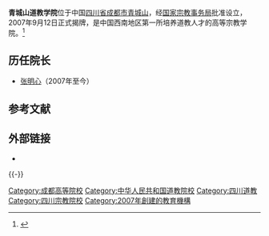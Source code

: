{{Infobox University
|Name=青城山道教学院|
|EnglishName=
|SealImage=
|SealInfo＝
|Motto=
|Established=2007年9月12日
|Type=公立，宗教院校|
|President=
| President_title_1 ＝
| President_1 =
|Location={{PRC}}<br>[[四川省|四川省]][[成都市|成都市]][[青城山|青城山]]|
| Campus =
| AreaTotal =	
| Nickname =	
| Celebration = 	
| Mascot =	
| Telephone =
|Website=
}}

'''青城山道教学院'''位于中国[[四川省|四川省]][[成都市|成都市]][[青城山|青城山]]，经[[国家宗教事务局|国家宗教事务局]]批准设立，2007年9月12日正式揭牌，是中国西南地区第一所培养道教人才的高等宗教学院。<ref>{{Cite web |url=http://www.cd5461.cn/qingnian/content.asp?ClassID=040203&ID=28314 |title=青城山道教学院揭牌， 成都市青少年爱国主义教育网，2007-9-13 |access-date=2011-10-13 |archive-url=https://web.archive.org/web/20160304130934/http://www.cd5461.cn/qingnian/content.asp?ClassID=040203&ID=28314 |archive-date=2016-03-04 |dead-url=yes }}</ref>

== 历任院长 ==
* [[张明心|张明心]]（2007年至今）

== 参考文献 ==
{{Reflist}}

==外部链接==
*{{official|http://www.qcsdjxy.com/}}

{{-}}
{{中国内地宗教院校}}

[[Category:成都高等院校|Category:成都高等院校]]
[[Category:中华人民共和国道教院校|Category:中华人民共和国道教院校]]
[[Category:四川道教|Category:四川道教]]
[[Category:四川宗教院校|Category:四川宗教院校]]
[[Category:2007年創建的教育機構|Category:2007年創建的教育機構]]
{{school-stub}}